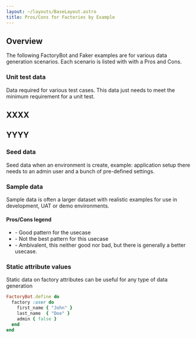 ```yaml
---
layout: ~/layouts/BaseLayout.astro
title: Pros/Cons for Factories by Example
---
```



## Overview

The following FactoryBot and Faker examples are for various data generation scenarios. Each scenario is listed with with a Pros and Cons.



### Unit test data

Data required for various test cases. This data just needs to meet the minimum requirement for a unit test.

## XXXX

## YYYY

### Seed data

Seed data when an environment is create, example: application setup there needs to an admin user and a bunch of pre-defined settings.

### Sample data

Sample data is often a larger dataset with realistic examples for use in development, UAT or demo environments.

#### Pros/Cons legend

- <Useful /> - Good pattern for the usecase
- <Useful answer="no" /> - Not the best pattern for this usecase
- <Useful answer="maybe" /> - Ambivalent, this neither good nor bad, but there is generally a better usecase.

### Static attribute values

Static data on factory attributes can be useful for any type of data generation

```ruby
FactoryBot.define do
  factory :user do
    first_name { "John" }
    last_name  { "Doe" }
    admin { false }
  end
end
```

<Benefits>
  <Benefit label='Static data on factory attributes	' a='yes' b='yes' c='maybe' />
</Benefits>
